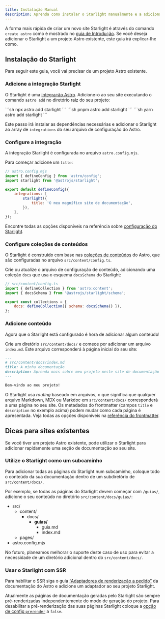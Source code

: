 ```yaml
---
title: Instalação Manual
description: Aprenda como instalar o Starlight manualmente e a adicioná-lo a um projeto Astro existente.
---
```



A forma mais rápida de criar um novo site Starlight é através do comando `create astro` como é mostrado no [guia de Introdução](/pt-pt/getting-started/#crie-um-novo-projeto).
Se você deseja adicionar o Starlight a um projeto Astro existente, este guia irá explicar-lhe como.

## Instalação do Starlight

Para seguir este guia, você vai precisar de um projeto Astro existente.

### Adicione a integração Starlight

O Starlight é uma [integração Astro](https://docs.astro.build/pt-br/guides/integrations-guide/). Adicione-o ao seu site executando o comando `astro add` no diretório raiz do seu projeto:

<Tabs syncKey='pkg'>
	<TabItem label="npm">```sh npx astro add starlight ```</TabItem>
	<TabItem label="pnpm">```sh pnpm astro add starlight ```</TabItem>
	<TabItem label="Yarn">```sh yarn astro add starlight ```</TabItem>
</Tabs>

Este passo irá instalar as dependências necessárias e adicionar o Starlight ao array de `integrations` do seu arquivo de configuração do Astro.

### Configure a integração

A integração Starlight é configurada no arquivo `astro.config.mjs`.

Para começar adicione um `title`:

```js ins={8}
// astro.config.mjs
import { defineConfig } from 'astro/config';
import starlight from '@astrojs/starlight';

export default defineConfig({
	integrations: [
		starlight({
			title: 'O meu magnífico site de documentação',
		}),
	],
});
```

Encontre todas as opções disponíveis na referência sobre [configuração do Starlight](/pt-pt/reference/configuration/).

### Configure coleções de conteúdos

O Starlight é construído com base nas [coleções de conteúdos](https://docs.astro.build/pt-pt/guides/content-collections/) do Astro, que são configuradas no arquivo `src/content/config.ts`.

Crie ou atualize o arquivo de configuração de conteúdo, adicionando uma coleção `docs` que usa o esquema `docsSchema` do Starlight:

```js ins={3,6}
// src/content/config.ts
import { defineCollection } from 'astro:content';
import { docsSchema } from '@astrojs/starlight/schema';

export const collections = {
	docs: defineCollection({ schema: docsSchema() }),
};
```

### Adicione conteúdo

Agora que o Starlight está configurado é hora de adicionar algum conteúdo!

Crie um diretório `src/content/docs/` e comece por adicionar um arquivo `index.md`.
Este arquivo corresponderá à página inicial do seu site:

```md
---
# src/content/docs/index.md
title: A minha documentação
description: Aprenda mais sobre meu projeto neste site de documentação construído com o Starlight.
---

Bem-vindo ao meu projeto!
```

O Starlight usa _routing_ baseado em arquivos, o que significa que qualquer arquivo Markdown, MDX ou Markdoc em `src/content/docs/` corresponderá a uma página no seu site. Os metadados do frontmatter (campos `title` e `description` no exemplo acima) podem mudar como cada página é apresentada.
Veja todas as opções disponíveis na [referência do frontmatter](/pt-pt/reference/frontmatter/).

## Dicas para sites existentes

Se você tiver um projeto Astro existente, pode utilizar o Starlight para adicionar rapidamente uma seção de documentação ao seu site.

### Utilize o Starlight como um subcaminho

Para adicionar todas as páginas do Starlight num subcaminho, coloque todo o conteúdo da sua documentação dentro de um subdiretório de `src/content/docs/`.

Por exemplo, se todas as páginas do Starlight devem começar com `/guias/`, adicione o seu conteúdo no diretório `src/content/docs/guias/`:


<FileTree>

- src/
  - content/
    - docs/
      - **guias/**
        - guia.md
        - index.md
  - pages/
- astro.config.mjs

</FileTree>

No futuro, planeamos melhorar o suporte deste caso de uso para evitar a necessidade de um diretório adicional dentro do `src/content/docs/`.

### Usar o Starlight com SSR

Para habilitar o SSR siga o guia [“Adaptadores de renderização a pedido”](https://docs.astro.build/en/guides/on-demand-rendering/) da documentação do Astro e
adicione um adaptador ao seu projeto Starlight.

Atualmente as páginas de documentação geradas pelo Starlight são sempre pré-renderizadas independentemente do modo de geração do projeto.
Para desabilitar a pré-renderização das suas páginas Starlight coloque a [opção de config `prerender`](/reference/configuration/#prerender) a `false`.
